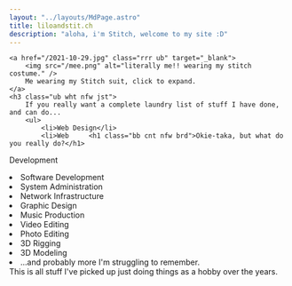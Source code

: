 ```yaml
---
layout: "../layouts/MdPage.astro"
title: liloandstit.ch
description: "aloha, i'm Stitch, welcome to my site :D"
---
```


    <a href="/2021-10-29.jpg" class="rrr ub" target="_blank">
        <img src="/mee.png" alt="literally me!! wearing my stitch costume." />
        Me wearing my Stitch suit, click to expand.
    </a>
    <h3 class="ub wht nfw jst">
        If you really want a complete laundry list of stuff I have done, and can do...
        <ul>
            <li>Web Design</li>
            <li>Web     <h1 class="bb cnt nfw brd">Okie-taka, but what do you really do?</h1>
Development</li>
            <li>Software Development</li>
            <li>System Administration</li>
            <li>Network Infrastructure</li>
            <li>Graphic Design</li>
            <li>Music Production</li>
            <li>Video Editing</li>
            <li>Photo Editing</li>
            <li>3D Rigging</li>
            <li>3D Modeling</li>
            <li>...and probably more I'm struggling to remember.</li>
        </ul>
        This is all stuff I've picked up just doing things as a hobby over the years.<br />
    </h3>